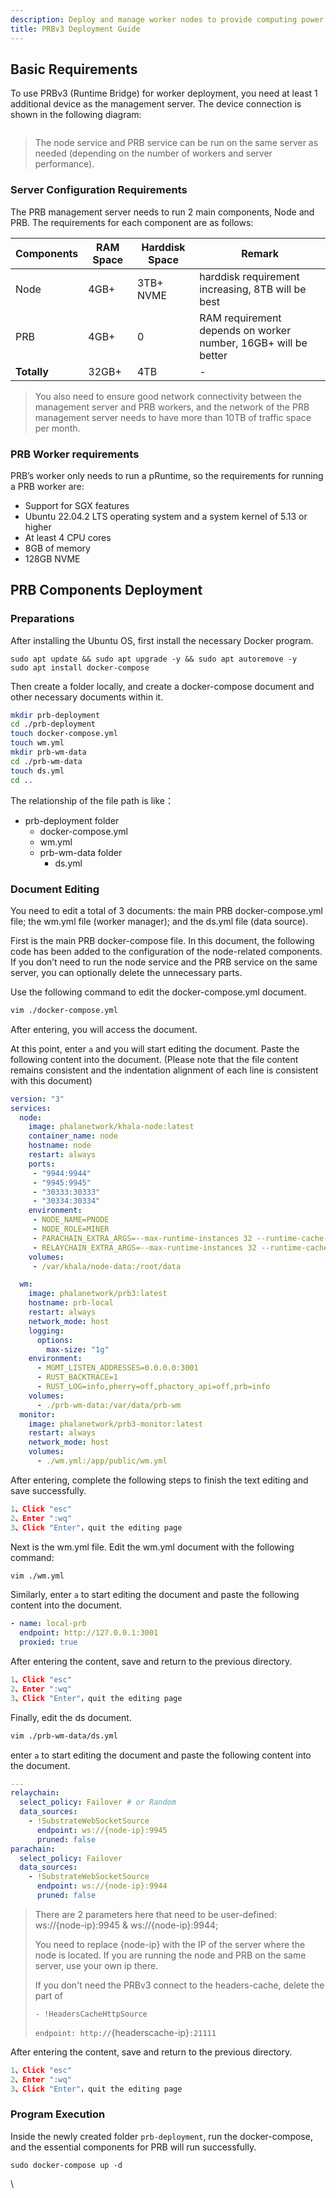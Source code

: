 ```yaml
---
description: Deploy and manage worker nodes to provide computing power on Phala Network.
title: PRBv3 Deployment Guide
---
```



## Basic Requirements

To use PRBv3 (Runtime Bridge) for worker deployment, you need at least 1 additional device as the management server. The device connection is shown in the following diagram:

<Frame>
    <img src="https://github.com/doyleguo/phala-wiki-next/assets/110812052/5ccdd9d5-a4da-434b-b231-fd8e64800873" alt="" />
</Frame>

> The node service and PRB service can be run on the same server as needed (depending on the number of workers and server performance).

### Server Configuration Requirements

The PRB management server needs to run 2 main components, Node and PRB. The requirements for each component are as follows:

| Components  | RAM Space | Harddisk Space | Remark                                                         |
| ----------- | --------- | -------------- | -------------------------------------------------------------- |
| Node        | 4GB+      | 3TB+ NVME      | harddisk requirement increasing, 8TB will be best              |
| PRB         | 4GB+      | 0              | RAM requirement depends on worker number, 16GB+ will be better |
| **Totally** | 32GB+     | 4TB            | -                                                              |

> You also need to ensure good network connectivity between the management server and PRB workers, and the network of the PRB management server needs to have more than 10TB of traffic space per month.

### PRB Worker requirements

PRB’s worker only needs to run a pRuntime, so the requirements for running a PRB worker are:

* Support for SGX features
* Ubuntu 22.04.2 LTS operating system and a system kernel of 5.13 or higher
* At least 4 CPU cores
* 8GB of memory
* 128GB NVME

## PRB Components Deployment

### Preparations

After installing the Ubuntu OS, first install the necessary Docker program.

```undefined
sudo apt update && sudo apt upgrade -y && sudo apt autoremove -y
sudo apt install docker-compose
```

Then create a folder locally, and create a docker-compose document and other necessary documents within it.

```bash
mkdir prb-deployment
cd ./prb-deployment
touch docker-compose.yml
touch wm.yml
mkdir prb-wm-data
cd ./prb-wm-data
touch ds.yml
cd ..
```

The relationship of the file path is like：

* prb-deployment folder
  * docker-compose.yml
  * wm.yml
  * prb-wm-data folder
    * ds.yml

### Document Editing

You need to edit a total of 3 documents: the main PRB docker-compose.yml file; the wm.yml file (worker manager); and the ds.yml file (data source).

First is the main PRB docker-compose file. In this document, the following code has been added to the configuration of the node-related components. If you don’t need to run the node service and the PRB service on the same server, you can optionally delete the unnecessary parts.

Use the following command to edit the docker-compose.yml document.

```bash
vim ./docker-compose.yml 
```

After entering, you will access the document.

At this point, enter `a` and you will start editing the document. Paste the following content into the document. (Please note that the file content remains consistent and the indentation alignment of each line is consistent with this document)

```yaml
version: "3"
services:
  node:
    image: phalanetwork/khala-node:latest
    container_name: node
    hostname: node
    restart: always
    ports:
     - "9944:9944"
     - "9945:9945"
     - "30333:30333"
     - "30334:30334"
    environment:
     - NODE_NAME=PNODE
     - NODE_ROLE=MINER
     - PARACHAIN_EXTRA_ARGS=--max-runtime-instances 32 --runtime-cache-size 8 --rpc-max-response-size 64
     - RELAYCHAIN_EXTRA_ARGS=--max-runtime-instances 32 --runtime-cache-size 8 --rpc-max-response-size 64
    volumes:
     - /var/khala/node-data:/root/data

  wm:
    image: phalanetwork/prb3:latest
    hostname: prb-local
    restart: always
    network_mode: host
    logging:
      options:
        max-size: "1g"
    environment:
      - MGMT_LISTEN_ADDRESSES=0.0.0.0:3001
      - RUST_BACKTRACE=1
      - RUST_LOG=info,pherry=off,phactory_api=off,prb=info
    volumes:
      - ./prb-wm-data:/var/data/prb-wm
  monitor:
    image: phalanetwork/prb3-monitor:latest
    restart: always
    network_mode: host
    volumes:
      - ./wm.yml:/app/public/wm.yml
```

After entering, complete the following steps to finish the text editing and save successfully.

```javascript
1、Click "esc"
2、Enter ":wq"
3、Click "Enter"，quit the editing page
```

Next is the wm.yml file. Edit the wm.yml document with the following command:

```bash
vim ./wm.yml 
```

Similarly, enter `a` to start editing the document and paste the following content into the document.

```yaml
- name: local-prb
  endpoint: http://127.0.0.1:3001
  proxied: true
```

After entering the content, save and return to the previous directory.

```javascript
1、Click "esc"
2、Enter ":wq"
3、Click "Enter"，quit the editing page
```

Finally, edit the ds document.

```bash
vim ./prb-wm-data/ds.yml 
```

enter `a` to start editing the document and paste the following content into the document.

```yaml
---
relaychain:
  select_policy: Failover # or Random
  data_sources:
    - !SubstrateWebSocketSource
      endpoint: ws://{node-ip}:9945
      pruned: false
parachain:
  select_policy: Failover
  data_sources:
    - !SubstrateWebSocketSource
      endpoint: ws://{node-ip}:9944
      pruned: false
```

> There are 2 parameters here that need to be user-defined: ws://{node-ip}:9945 & ws://{node-ip}:9944;
>
> You need to replace {node-ip} with the IP of the server where the node is located. If you are running the node and PRB on the same server, use your own ip there.
>
> If you don't need the PRBv3 connect to the headers-cache, delete the part of&#x20;
>
> `- !HeadersCacheHttpSource`&#x20;
>
> `endpoint: http://`{headerscache-ip}`:21111`

After entering the content, save and return to the previous directory.

```javascript
1、Click "esc"
2、Enter ":wq"
3、Click "Enter"，quit the editing page
```

### Program Execution

Inside the newly created folder `prb-deployment`, run the docker-compose, and the essential components for PRB will run successfully.

```undefined
sudo docker-compose up -d
```

\\
